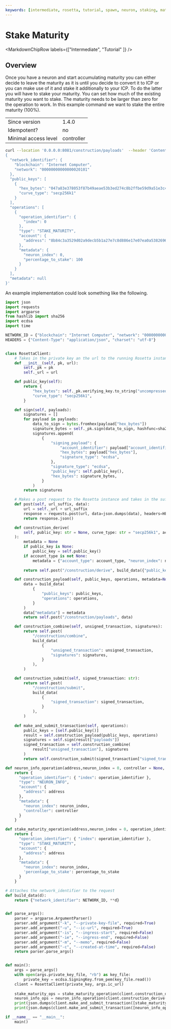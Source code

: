```yaml
---
keywords: [intermediate, rosetta, tutorial, spawn, neuron, staking, maturity]
---
```



# Stake Maturity

<MarkdownChipRow labels={["Intermediate", "Tutorial" ]} />

## Overview
Once you have a neuron and start accumulating maturity you can either decide to leave the maturity as it is until you decide to convert it to ICP or you can make use of it and stake it additionally to your
ICP. To do the latter you will have to stake your maturity. You can set how much of the existing maturity you want to stake. 
The maturity needs to be larger than zero for the operation to work. 
In this example command we want to stake the entire maturity (100%). 

|                      |            |
|----------------------|------------|
| Since version        | 1.4.0      |
| Idempotent?          | no         |
| Minimal access level | controller |

```bash
curl --location '0.0.0.0:8081/construction/payloads'  --header 'Content-Type: application/json' --data '
{
  "network_identifier": {
    "blockchain": "Internet Computer",
    "network": "00000000000000020101"
  },
  "public_keys": [
    {
      "hex_bytes": "047a83e378053f87b49aeae53b3ed274c8b2ffbe59d9a51e3c4d850ca8ac1684f7131b778317c0db04de661c7d08321d60c0507868af41fe3150d21b3c6c757367",
      "curve_type": "secp256k1"
    }
  ],
  "operations": [
    {
      "operation_identifier": {
        "index": 0
      },
      "type": "STAKE_MATURITY",
      "account": {
        "address": "8b84c3a3529d02a9decb5b1a27e7c8d886e17e07ea0a538269697ef09c2a27b4"
      },
      "metadata": {
        "neuron_index": 0,
        "percentage_to_stake": 100
      }
    }
  ],
  "metadata": null
}'
```

An example implementation could look something like the following. 
```python
import json
import requests
import argparse
from hashlib import sha256
import ecdsa
import time

NETWORK_ID = {"blockchain": "Internet Computer", "network": "00000000000000020101"}
HEADERS = {"Content-Type": "application/json", "charset": "utf-8"}


class RosettaClient:
    # Takes in the private key an the url to the running Rosetta instance
    def __init__(self, pk, url):
        self._pk = pk
        self._url = url

    def public_key(self):
        return {
            "hex_bytes": self._pk.verifying_key.to_string("uncompressed").hex(),
            "curve_type": "secp256k1",
        }

    def sign(self, payloads):
        signatures = []
        for payload in payloads:
            data_to_sign = bytes.fromhex(payload["hex_bytes"])
            signature_bytes = self._pk.sign(data_to_sign, hashfunc=sha256).hex()
            signatures.append(
                {
                    "signing_payload": {
                        "account_identifier": payload["account_identifier"],
                        "hex_bytes": payload["hex_bytes"],
                        "signature_type": "ecdsa",
                    },
                    "signature_type": "ecdsa",
                    "public_key": self.public_key(),
                    "hex_bytes": signature_bytes,
                }
            )
        return signatures

    # Makes a post request to the Rosetta instance and takes in the suffix of the endpoint of Rosetta as well as the request data
    def post(self, url_suffix, data):
        url = self._url + url_suffix
        response = requests.post(url, data=json.dumps(data), headers=HEADERS)
        return response.json()

    def construction_derive(
        self, public_key: str = None, curve_type: str = "secp256k1", account_type = None, neuron_index = 0
    ):  
        metadata = None
        if public_key is None:
            public_key = self.public_key()
        if account_type is not None:
            metadata = {"account_type": account_type, "neuron_index": neuron_index}
            
        return self.post("/construction/derive", build_data({"public_key": public_key, "metadata": metadata}))

    def construction_payload(self, public_keys, operations, metadata=None):
        data = build_data(
            {
                "public_keys": public_keys,
                "operations": operations,
            }
        )
        data["metadata"] = metadata
        return self.post("/construction/payloads", data)

    def construction_combine(self, unsigned_transaction, signatures):
        return self.post(
            "/construction/combine",
            build_data(
                {
                    "unsigned_transaction": unsigned_transaction,
                    "signatures": signatures,
                }
            ),
        )

    def construction_submit(self, signed_transaction: str):
        return self.post(
            "/construction/submit",
            build_data(
                {
                    "signed_transaction": signed_transaction,
                }
            ),
        )
    
    def make_and_submit_transaction(self, operations):
        public_keys = [self.public_key()]
        result = self.construction_payload(public_keys, operations)
        signatures = self.sign(result["payloads"])
        signed_transaction = self.construction_combine(
            result["unsigned_transaction"], signatures
        )
        return self.construction_submit(signed_transaction["signed_transaction"])

def neuron_info_operation(address,neuron_index = 0, controller = None, operation_identifier = 0):
    return {
      "operation_identifier": { "index": operation_identifier },
      "type": "NEURON_INFO",
      "account": {
        "address": address
      },
      "metadata": {
        "neuron_index": neuron_index,
        "controller": controller
      }
    }

def stake_maturity_operation(address,neuron_index = 0, operation_identifier = 0, percentage_to_stake = 100):
    return {
      "operation_identifier": { "index": operation_identifier },
      "type": "STAKE_MATURITY",
      "account": {
        "address": address
      },
      "metadata": {
        "neuron_index": neuron_index,
        'percentage_to_stake': percentage_to_stake
      }
    }

# Attaches the network_identifier to the request
def build_data(d):
    return {"network_identifier": NETWORK_ID, **d}


def parse_args():
    parser = argparse.ArgumentParser()
    parser.add_argument("-k", "--private-key-file", required=True)
    parser.add_argument("-u", "--ic-url", required=True)
    parser.add_argument("-is", "--ingress-start", required=False)
    parser.add_argument("-ie", "--ingress-end", required=False)
    parser.add_argument("-m", "--memo", required=False)
    parser.add_argument("-c", "--created-at-time", required=False)
    return parser.parse_args()


def main():
    args = parse_args()
    with open(args.private_key_file, "rb") as key_file:
        private_key = ecdsa.SigningKey.from_pem(key_file.read())
    client = RosettaClient(private_key, args.ic_url)
    
    stake_maturity_ops = stake_maturity_operation(client.construction_derive()["account_identifier"]["address"])
    neuron_info_ops = neuron_info_operation(client.construction_derive()["account_identifier"]["address"])
    print(json.dumps(client.make_and_submit_transaction([stake_maturity_ops]),indent=4))
    print(json.dumps(client.make_and_submit_transaction([neuron_info_ops]),indent=4))

if __name__ == "__main__":
    main()

```